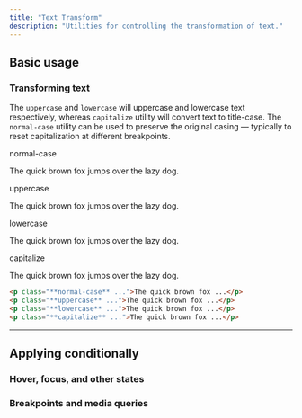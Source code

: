 ```yaml
---
title: "Text Transform"
description: "Utilities for controlling the transformation of text."
---
```




## Basic usage

### Transforming text

The `uppercase` and `lowercase` will uppercase and lowercase text respectively, whereas `capitalize` utility will convert text to title-case. The `normal-case` utility can be used to preserve the original casing — typically to reset capitalization at different breakpoints.

<Example>
  <div class="flex flex-col gap-8">
    <div>
      <span class="font-medium text-sm text-gray-500 font-mono mb-3 dark:text-gray-400">normal-case</span>
      <p class="normal-case text-lg font-medium text-gray-900 dark:text-gray-200">
        The quick brown fox jumps over the lazy dog.
      </p>
    </div>
    <div>
      <span class="font-medium text-sm text-gray-500 font-mono mb-3 dark:text-gray-400">uppercase</span>
      <p class="uppercase text-lg font-medium text-gray-900 dark:text-gray-200">
        The quick brown fox jumps over the lazy dog.
      </p>
    </div>
    <div>
      <span class="font-medium text-sm text-gray-500 font-mono mb-3 dark:text-gray-400">lowercase</span>
      <p class="lowercase text-lg font-medium text-gray-900 dark:text-gray-200">
        The quick brown fox jumps over the lazy dog.
      </p>
    </div>
    <div>
      <span class="font-medium text-sm text-gray-500 font-mono mb-3 dark:text-gray-400">capitalize</span>
      <p class="capitalize text-lg font-medium text-gray-900 dark:text-gray-200">
        The quick brown fox jumps over the lazy dog.
      </p>
    </div>
  </div>
</Example>

```html
<p class="**normal-case** ...">The quick brown fox ...</p>
<p class="**uppercase** ...">The quick brown fox ...</p>
<p class="**lowercase** ...">The quick brown fox ...</p>
<p class="**capitalize** ...">The quick brown fox ...</p>
```

---

## <Heading ignore>Applying conditionally</Heading>

### <Heading ignore>Hover, focus, and other states</Heading>

<HoverFocusAndOtherStates defaultClass="capitalize" featuredClass="uppercase" element="p" />

### <Heading ignore>Breakpoints and media queries</Heading>

<BreakpointsAndMediaQueries defaultClass="capitalize" featuredClass="uppercase" element="p" />
